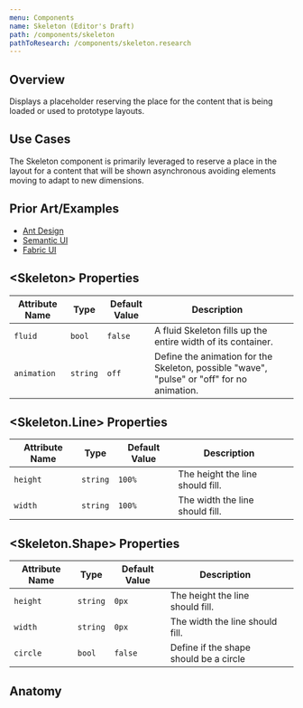 ```yaml
---
menu: Components
name: Skeleton (Editor's Draft)
path: /components/skeleton
pathToResearch: /components/skeleton.research
---
```



## Overview

Displays a placeholder reserving the place for the content that is being loaded or used to prototype layouts.

## Use Cases

The Skeleton component is primarily leveraged to reserve a place in the layout for a content that will be shown asynchronous avoiding elements moving to adapt to new dimensions.

## Prior Art/Examples <a href="#prior-art" id="prior-art"></a>

- [Ant Design](https://ant.design/components/skeleton/)
- [Semantic UI](https://semantic-ui.com/elements/placeholder.html)
- [Fabric UI](https://developer.microsoft.com/en-us/fluentui#/controls/web/shimmer)

## &lt;Skeleton&gt; Properties <a href="#skeleton-properties" id="skeleton-properties"></a>

| Attribute Name | Type     | Default Value | Description                                                                                |     |
| -------------- | -------- | ------------- | ------------------------------------------------------------------------------------------ | --- |
| `fluid`        | `bool`   | `false`       | A fluid Skeleton fills up the entire width of its container.                               |     |
| `animation`    | `string` | `off`         | Define the animation for the Skeleton, possible "wave", "pulse" or "off" for no animation. |     |

## &lt;Skeleton.Line&gt; Properties <a href="#skeleton-line-properties" id="skeleton-line-properties"></a>

| Attribute Name | Type     | Default Value | Description                      |     |
| -------------- | -------- | ------------- | -------------------------------- | --- |
| `height`       | `string` | `100%`        | The height the line should fill. |     |
| `width`        | `string` | `100%`        | The width the line should fill.  |     |

## &lt;Skeleton.Shape&gt; Properties <a href="#skeleton-shape-properties" id="skeleton-shape-properties"></a>

| Attribute Name | Type     | Default Value | Description                            |     |
| -------------- | -------- | ------------- | -------------------------------------- | --- |
| `height`       | `string` | `0px`         | The height the line should fill.       |     |
| `width`        | `string` | `0px`         | The width the line should fill.        |     |
| `circle`       | `bool`   | `false`       | Define if the shape should be a circle |     |

## Anatomy
